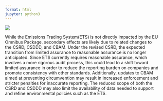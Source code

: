 ```yaml
---
format: html
jupyter: python3
---
```


![](seceffectsheader.png){fig-align="center"}

While the Emissions Trading System(ETS) is not directly impacted by the EU Omnibus Package, secondary effects are likely due to related changes to the CSRD, CSDDD, and CBAM. Under the revised CSRD, the expected transition from limited assurance to reasonable assurance is no longer anticipated. Since ETS currently requires reasonable assurance, which involves a more rigorous audit process, this could lead to a shift toward limited assurance in order to reduce the reporting burden on companies and promote consistency with other standards. Additionally, updates to CBAM aimed at preventing circumvention may result in increased enforcement and stricter penalties for inaccurate reporting. The reduced scope of both the CSRD and CSDDD may also limit the availability of data needed to support and refine environmental policies such as the ETS.
